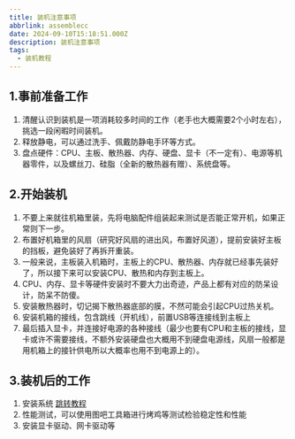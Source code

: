 ```yaml
---
title: 装机注意事项
abbrlink: assemblecc
date: 2024-09-10T15:18:51.000Z
description: 装机注意事项
tags:
  - 装机教程
---
```


## 1.事前准备工作
1. 清醒认识到装机是一项消耗较多时间的工作（老手也大概需要2个小时左右），挑选一段闲暇时间装机。
2. 释放静电，可以通过洗手、佩戴防静电手环等方式。
3. 盘点硬件：CPU、主板、散热器、内存、硬盘、显卡（不一定有）、电源等机器零件，以及螺丝刀、硅脂（全新的散热器有赠）、系统盘等。

## 2.开始装机
1. 不要上来就往机箱里装，先将电脑配件组装起来测试是否能正常开机，如果正常则下一步。
2. 布置好机箱里的风扇（研究好风扇的进出风，布置好风道），提前安装好主板的挡板，避免装好了再拆开重装。
3. 一般来说，主板装入机箱时，主板上的CPU、散热器、内存就已经事先装好了，所以接下来可以安装CPU、散热和内存到主板上。
4. CPU、内存、显卡等硬件安装时不要大力出奇迹，产品上都有对应的防呆设计，防呆不防傻。
5. 安装散热器时，切记揭下散热器底部的膜，不然可能会引起CPU过热关机。
6. 安装机箱的接线，包含跳线（开机线），前置USB等连接线到主板上
7. 最后插入显卡，并连接好电源的各种接线（最少也要有CPU和主板的接线，显卡或许不需要接线，不额外安装硬盘也大概用不到硬盘电源线，风扇一般都是用机箱上的接针供电所以大概率也用不到电源上的）。

## 3.装机后的工作
1. 安装系统 [跳转教程](/posts/easywindow2f)
2. 性能测试，可以使用图吧工具箱进行烤鸡等测试检验稳定性和性能
3. 安装显卡驱动、网卡驱动等

